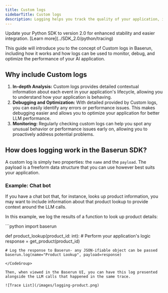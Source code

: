 ```yaml
---
title: Custom logs
sidebarTitle: Custom logs
description: Logging helps you track the quality of your application, identify issues, and understand the application's behavior.
---
```

<Tip>
  Update your Python SDK to version 2.0 for enhanced stability and easier
  integration. [Learn more](../SDK_2.0/python/tracing)
</Tip>

This guide will introduce you to the concept of Custom logs in Baserun, including how it works and how logs can be used to monitor, debug, and optimize the performance of your AI application.​

## Why include Custom logs

1. **In-depth Analysis:** Custom logs provides detailed contextual information about each event in your application's lifecycle, allowing you to understand how your application is behaving.
2. **Debugging and Optimization:** With detailed provided by Custom logs, you can easily identify any errors or performance issues. This makes debugging easier and allows you to optimize your application for better LLM performance.
3. **Monitoring:** Regularly checking custom logs can help you spot any unusual behavior or performance issues early on, allowing you to proactively address potential problems.

## How does logging work in the Baserun SDK?

A custom log is simply two properties: the `name` and the `payload`. The payload is a freeform data structure that you can use however best suits your application.

### Example: Chat bot

If you have a chat bot that, for instance, looks up product information, you may want to include information about that product lookup to provide context around the LLM calls.

In this example, we log the results of a function to look up product details:

<CodeGroup>
```python
import baserun

def product_lookup(product_id: int): # Perform your application's logic
    response = get_product(product_id)

    # Log the response to Baserun- any JSON-ifiable object can be passed
    baserun.log(name="Product Lookup", payload=response)

```
</CodeGroup>

Then, when viewed in the Baserun UI, you can have this log presented alongside the LLM calls that happened in the same trace.

![Trace List](/images/logging-product.png)
```
